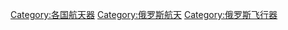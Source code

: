 [[Category:各国航天器|Category:各国航天器]]
[[Category:俄罗斯航天|Category:俄罗斯航天]]
[[Category:俄罗斯飞行器|Category:俄罗斯飞行器]]